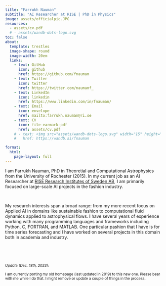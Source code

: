 ```yaml
---
title: "Farrukh Nauman" 
subtitle: "AI Researcher at RISE | PhD in Physics"
image: assets/officialpic.JPG
resources: 
  - assets/cv.pdf
  # - assets/wandb-dots-logo.svg
toc: false
about: 
  template: trestles
  image-shape: round
  image-width: 20em
  links:
    - text: GitHub
      icon: github
      href: https://github.com/fnauman
    - text: Twitter
      icon: twitter
      href: https://twitter.com/naumanf_
    - text: LinkedIn
      icon: linkedin
      href: https://www.linkedin.com/in/fnauman/
    - text: Email
      icon: envelope
      href: mailto:farrukh.nauman@ri.se
    - text: CV
      icon: file-earmark-pdf
      href: assets/cv.pdf
    # - text: <img src="assets/wandb-dots-logo.svg" width="15" height="15"/> wandb # "![w](assets/wandb-dots-logo.svg) wandb"
    #   href: https://wandb.ai/fnauman

format: 
  html: 
    page-layout: full
---
```



I am Farrukh Nauman, PhD in Theoretial and Computational Astrophysics from the University of Rochester (2015). In my current job as an AI Researcher at [RISE Research Institutes of Sweden AB](https://www.ri.se/en), I am primarily focused on large-scale AI projects in the fashion industry. 

<br>

My research interests span a broad range: from my more recent focus on Applied AI in domains like sustainable fashion to computational fluid dynamics applied to astrophysical flows. I have several years of experience working with many programming languages and frameworks including Python, C, FORTRAN, and MATLAB. One particular pashion that I have is for time series forecasting and I have worked on several projects in this domain both in academia and industry. 

<br>

<br>

<small>*Update (Dec. 18th, 2023)*: 

I am currently porting my old homepage (last updated in 2019) to this new one. Please bear with me while I do that. I might remove or update a couple of things in the process.</small>
